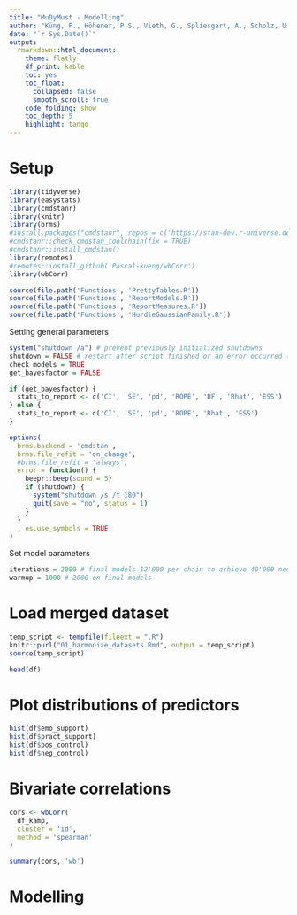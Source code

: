 ```yaml
---
title: "MuDyMust - Modelling"
author: "Küng, P., Höhener, P.S., Vieth, G., Spliesgart, A., Scholz, U., Rothman, A., Simpson, J."
date: "`r Sys.Date()`"
output: 
  rmarkdown::html_document:
    theme: flatly
    df_print: kable
    toc: yes
    toc_float:
      collapsed: false
      smooth_scroll: true
    code_folding: show
    toc_depth: 5
    highlight: tango
---
```



# Setup

```r

library(tidyverse)
library(easystats)
library(cmdstanr)
library(knitr)
library(brms)
#install.packages("cmdstanr", repos = c('https://stan-dev.r-universe.dev', getOption("repos")))
#cmdstanr::check_cmdstan_toolchain(fix = TRUE)
#cmdstanr::install_cmdstan()
library(remotes)
#remotes::install_github('Pascal-kueng/wbCorr')
library(wbCorr)

source(file.path('Functions', 'PrettyTables.R'))
source(file.path('Functions', 'ReportModels.R'))
source(file.path('Functions', 'ReportMeasures.R'))
source(file.path('Functions', 'HurdleGaussianFamily.R'))

```


Setting general parameters
```r

system("shutdown /a") # prevent previously initialized shutdowns
shutdown = FALSE # restart after script finished or an error occurred (can be stoped within 180 seconds with command above)
check_models = TRUE 
get_bayesfactor = FALSE 

if (get_bayesfactor) {
  stats_to_report <- c('CI', 'SE', 'pd', 'ROPE', 'BF', 'Rhat', 'ESS')
} else {
  stats_to_report <- c('CI', 'SE', 'pd', 'ROPE', 'Rhat', 'ESS')
}

options(
  brms.backend = 'cmdstan',
  brms.file_refit = 'on_change',
  #brms.file_refit = 'always',
  error = function() {
    beepr::beep(sound = 5)
    if (shutdown) {
      system("shutdown /s /t 180")
      quit(save = "no", status = 1)
    }
  }
  , es.use_symbols = TRUE
)


```


Set model parameters
```r

iterations = 2000 # final models 12'000 per chain to achieve 40'000 needed for BF
warmup = 1000 # 2000 on final models

```


# Load merged dataset

```r

temp_script <- tempfile(fileext = ".R")
knitr::purl("01_harmonize_datasets.Rmd", output = temp_script)
source(temp_script)

head(df) 

```

# Plot distributions of predictors

```r

hist(df$emo_support)
hist(df$pract_support)
hist(df$pos_control)
hist(df$neg_control)


```


# Bivariate correlations

```r

cors <- wbCorr(
  df_kamp, 
  cluster = 'id', 
  method = 'spearman'
)

summary(cors, 'wb')

```



# Modelling

```r

```








